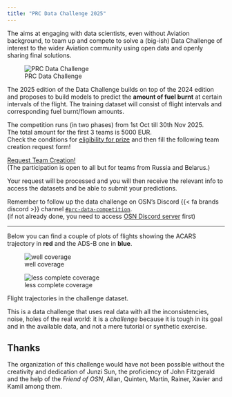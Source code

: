 ```yaml
---
title: "PRC Data Challenge 2025"
---
```


The \acr{PRC} aims at engaging with data scientists, even without
Aviation background, to team up and compete to solve a (big-ish) Data Challenge
of interest to the wider Aviation community using open data and openly sharing
final solutions.

![PRC Data Challenge](media/prc_dc25-01.jpg)

The 2025 edition of the \acr{PRC} Data Challenge builds on top of the 2024
edition and proposes to build \acr{ML} models to predict the **amount of fuel
burnt** at certain intervals of the flight.
The training dataset will consist of flight intervals and corresponding fuel
burnt/flown amounts.

The competition runs (in two phases) from 1st Oct till 30th Nov 2025.  
The total amount for the first 3 teams is 5000 EUR.  
Check the conditions for [eligibility for prize](ranking.qmd#eligibility)
and then fill the following team creation request form!\


:::{.container .text-center}
[Request Team Creation!](https://forms.gle/r4EJQf8mh7BT7jUx6){.btn .btn-primary .btn-lg role="button" data-toggle="tooltip" title="Request Team Creation" target="_blank"}  
[(The participation is open to all but for teams from Russia and Belarus.)]{.small }
:::

Your request will be processed and you will then receive the relevant info to
access the datasets and be able to submit your predictions.


Remember to follow up the data challenge on OSN's Discord
{{< fa brands discord >}} channel [`#prc-data-competition`][prc-discord].  
(if not already done, you need to access [OSN Discord server](https://discord.gg/RPh89jpVVz) first)

--------------------------

Below you can find a couple of plots of flights showing 
the ACARS trajectory in [**red**]{fg="white" bg="red"} and the ADS-B
one in [**blue**]{fg="white" bg="blue"}.

::: {#fig-flights layout-nrow=2}

![well coverage](media/flight_02.jpeg){#fig-flight-01}

![less complete coverage](media/flight_01.jpeg){#fig-flight-01}

Flight trajectories in the challenge dataset.
:::


This is a data challenge that uses real data with all the inconsistencies,
noise, holes of the real world: it is a *challenge* because it is tough 
in its goal and in the available data, and not a mere tutorial or synthetic
exercise.


## Thanks

The organization of this challenge would have not been possible without the
creativity and dedication of Junzi Sun, the proficiency of John Fitzgerald and
the help of the *Friend of OSN*, Allan, Quinten, Martin, Rainer, Xavier and
Kamil among them.


[prc-discord]: <https://discord.com/channels/1252625490930307142/1304403918515605504> "Discord channel for PRC Data Challenge"
